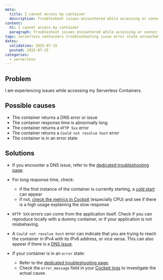 ```yaml
---
meta:
  title: I cannot access my container
  description: Troubleshoot issues encountered while accessing or connecting to your Scaleway Serverless Containers.
content:
  h1: I cannot access my container
  paragraph: Troubleshoot issues encountered while accessing or connecting to your Scaleway Serverless Containers.
tags: serverless containers troubleshooting issue error state unreachable connection log in access
dates:
  validation: 2025-07-15
  posted: 2025-07-15
categories:
  - serverless
---
```


## Problem

I am experiencing issues while accessing my Serverless Containers.

## Possible causes
	
- The container returns a DNS error or issue
- The container response time is abnormally long
- The container returns a `HTTP 5xx` error
- The container returns a `Could not resolve host` error
- The container is in an error state

## Solutions

- If you encounter a DNS issue, refer to the [dedicated troubleshooting page](/serverless-containers/troubleshooting/known-dns-containers-errors/).

- For long response time, check:
    - if the first instance of the container is currently starting, a [cold start](/serverless-containers/concepts/#cold-start) can appear
    - if not, [check the metrics in Cockpit](/serverless-containers/how-to/monitor-container/) (especially CPU) and see if there is a high usage explaining the slow response

- `HTTP 5XX` errors can come from the application itself. Check if you can reproduce locally with a dummy container, or if your application is not misbehaving. 

- A `Could not resolve host` error can indicate that you are trying to reach the container in IPv4 with its IPv6 address, or vice versa. This can also appear if there is a [DNS issue](/serverless-containers/troubleshooting/known-dns-containers-errors/).

- If your container is in an `error` state:
    - Refer to the [dedicated troubleshooting page](/serverless-containers/troubleshooting/container-error-state/).
    - Check the `error_message` field in your [Cockpit logs](/serverless-containers/how-to/monitor-container/) to investigate the actual cause.
